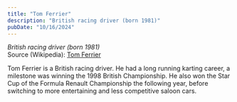 ```yaml
---
title: "Tom Ferrier"
description: "British racing driver (born 1981)"
pubDate: "10/16/2024"
---
```


*British racing driver (born 1981)*  
Source (Wikipedia): [Tom Ferrier][1]

Tom Ferrier is a British racing driver. He had a long running karting career, a milestone was winning the 1998 British Championship. He also won the Star Cup of the Formula Renault Championship the following year, before switching to more entertaining and less competitive saloon cars.

[1]: https://en.wikipedia.org/wiki/Tom_Ferrier
